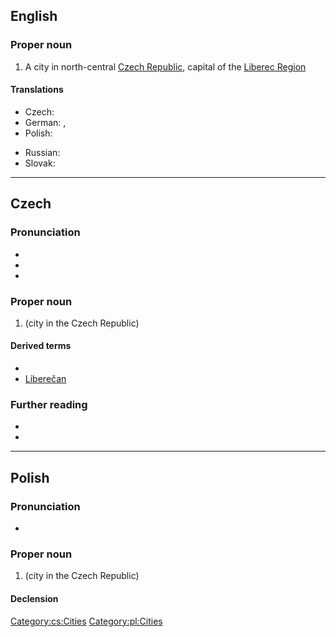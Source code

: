 ==English==
{{wikipedia}}

===Proper noun===
{{en-proper noun}}

# A city in north-central [[Czech Republic]], capital of the [[w:Liberec Region|Liberec Region]]

====Translations====
{{trans-top|city in the Czech Republic}}
* Czech: {{t+|cs|Liberec|m}}
* German: {{t|de|Reichenberg|n}}, {{t+|de|Liberec|n}}
* Polish: {{t+|pl|Liberec|m}}
{{trans-mid}}
* Russian: {{t|ru|Ли́берец|m}}
* Slovak: {{t|sk|Liberec|m}}
{{trans-bottom}}

----

==Czech==
{{wikipedia|lang=cs}}

===Pronunciation===
* {{IPA|/ˈlɪbɛrɛts/|lang=cs}}
* {{audio|Cs-Liberec.ogg|Audio|lang=cs}}
* {{audio|Cs Liberec.ogg|Audio|lang=cs}}

===Proper noun===
{{head|cs|proper noun}}

# {{l|en|Liberec}} (city in the Czech Republic)

====Derived terms====
* {{l|cs|liberecký}}
* [[Liberečan]]

===Further reading===
* {{R:KNLA}}
* {{R:SSJC}}

[[Category:cs:Cities]]

----

==Polish==
{{wikipedia|lang=pl}}

===Pronunciation===
* {{pl-IPA}}

===Proper noun===
{{head|pl|proper noun|g=m}}

# {{l|en|Liberec}} (city in the Czech Republic)

====Declension====
{{pl-decl-noun-sing
|Liberec
|Liberca
|Libercowi
|Liberec
|Libercem
|Libercu
|Libercu
}}

[[Category:pl:Cities]]
